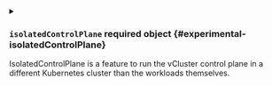
<details className="config-field" data-expandable="true">
<summary>

### `isolatedControlPlane` <span className="config-field-required" data-required="false">required</span> <span className="config-field-type">object</span> <span className="config-field-default"></span> <span className="config-field-enum"></span> {#experimental-isolatedControlPlane}

IsolatedControlPlane is a feature to run the vCluster control plane in a different Kubernetes cluster than the workloads themselves.

</summary>




<details className="config-field" data-expandable="false" open>
<summary>

#### `enabled` <span className="config-field-required" data-required="false">required</span> <span className="config-field-type">boolean</span> <span className="config-field-default"></span> <span className="config-field-enum"></span> {#experimental-isolatedControlPlane-enabled}

Enabled specifies if the isolated control plane feature should be enabled.

</summary>



</details>



<details className="config-field" data-expandable="false" open>
<summary>

#### `headless` <span className="config-field-required" data-required="false">required</span> <span className="config-field-type">boolean</span> <span className="config-field-default"></span> <span className="config-field-enum"></span> {#experimental-isolatedControlPlane-headless}

Headless states that Helm should deploy the vCluster in headless mode for the isolated control plane.

</summary>



</details>



<details className="config-field" data-expandable="false" open>
<summary>

#### `kubeConfig` <span className="config-field-required" data-required="false">required</span> <span className="config-field-type">string</span> <span className="config-field-default"></span> <span className="config-field-enum"></span> {#experimental-isolatedControlPlane-kubeConfig}

KubeConfig is the path where to find the remote workload cluster kubeconfig.

</summary>



</details>



<details className="config-field" data-expandable="false" open>
<summary>

#### `namespace` <span className="config-field-required" data-required="false">required</span> <span className="config-field-type">string</span> <span className="config-field-default"></span> <span className="config-field-enum"></span> {#experimental-isolatedControlPlane-namespace}

Namespace is the namespace where to sync the workloads into.

</summary>



</details>



<details className="config-field" data-expandable="false" open>
<summary>

#### `service` <span className="config-field-required" data-required="false">required</span> <span className="config-field-type">string</span> <span className="config-field-default"></span> <span className="config-field-enum"></span> {#experimental-isolatedControlPlane-service}

Service is the vCluster service in the remote cluster.

</summary>



</details>


</details>
